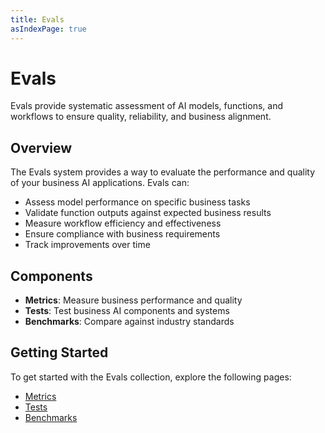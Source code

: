 ```yaml
---
title: Evals
asIndexPage: true
---
```


# Evals

Evals provide systematic assessment of AI models, functions, and workflows to ensure quality, reliability, and business alignment.

## Overview

The Evals system provides a way to evaluate the performance and quality of your business AI applications. Evals can:

- Assess model performance on specific business tasks
- Validate function outputs against expected business results
- Measure workflow efficiency and effectiveness
- Ensure compliance with business requirements
- Track improvements over time

## Components

- **Metrics**: Measure business performance and quality
- **Tests**: Test business AI components and systems
- **Benchmarks**: Compare against industry standards

## Getting Started

To get started with the Evals collection, explore the following pages:

- [Metrics](/evals/metrics)
- [Tests](/evals/tests)
- [Benchmarks](/evals/benchmarks)

